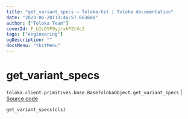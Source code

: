 ```yaml
---
title: "get_variant_specs — Toloka-Kit | Toloka documentation"
date: "2023-06-20T13:46:57.663606"
author: ["Toloka Team"]
coverId: F_bIcOYF9yjrxkPZrXc3
tags: ["engineering"]
ogDescription: ""
docsMenu: "tkitMenu"
---
```


# get_variant_specs

`toloka.client.primitives.base.BaseTolokaObject.get_variant_specs` | [Source code](https://github.com/Toloka/toloka-kit/blob/v1.2.0/src/client/primitives/base.py#L249)

```python
get_variant_specs(cls)
```